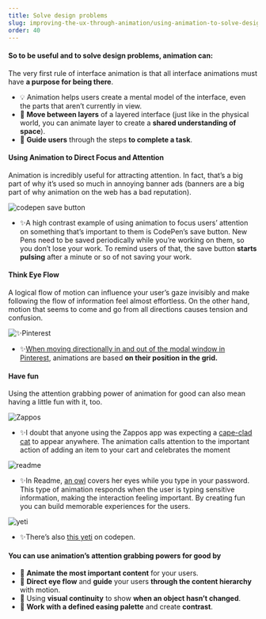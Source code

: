 ```yaml
---
title: Solve design problems
slug: improving-the-ux-through-animation/using-animation-to-solve-design-problems
order: 40
---
```


<Article
    first="Using animation to"
    second="solve design problems"
    introduction="Like the concept of invisible design, invisible interface animations are so well done, so seamlessly part of the interaction, that you don’t even notice that you’re looking at animation. On the other hand, a beautifully executed animation that has no functional reason for being there will undermine its beauty by being annoying and distracting. And this is causing a lot of problems."
>

#### So to be useful and to solve design problems, animation can:

The very first rule of interface animation is that all interface animations must have **a purpose for being there**.

- 💡 Animation helps users create a mental model of the interface, even the parts that aren’t currently in view.
- 🌿 **Move between layers** of a layered interface (just like in the physical world, you can animate layer to create a **shared understanding of space**).
- 🌿 **Guide users** through the steps **to complete a task**.

#### Using Animation to Direct Focus and Attention

Animation is incredibly useful for attracting attention. In fact, that’s a big part of why it’s used so much in annoying banner ads (banners are a big part of why animation on the web has a bad reputation).

![codepen save button](/gif/codepen_save.gif)

- ✨A high contrast example of using animation to focus users’ attention on something that’s important to them is CodePen’s save button. New Pens need to be saved periodically while you’re working on them, so you don’t lose your work. To remind users of that, the save button **starts pulsing** after a minute or so of not saving your work.

#### Think Eye Flow

A logical flow of motion can influence your user’s gaze invisibly and make following the flow of information feel almost effortless. On the other hand, motion that seems to come and go from all directions causes tension and confusion.

![✨Pinterest](/gif/pinterest_eye_flow.gif)

- ✨[When moving directionally in and out of the modal window in Pinterest](https://vimeo.com/162719984), animations are based **on their position in the grid.**

#### Have fun

Using the attention grabbing power of animation for good can also mean having a little fun with it, too.

![Zappos](/gif/zappos_cat.gif)

- ✨I doubt that anyone using the Zappos app was expecting a [cape-clad cat](https://vimeo.com/162721302) to appear anywhere. The animation calls attention to the important action of adding an item to your cart and celebrates the moment

![readme](/gif/readme_owl.gif)

- ✨In Readme, [an owl](https://dash.readme.io/login) covers her eyes while you type in your password. This type of animation responds when the user is typing sensitive information, making the interaction feeling important. By creating fun you can build memorable experiences for the users.

![yeti](/gif/codepen_yeti.gif)

- ✨There’s also [this yeti](https://codepen.io/dsenneff/pen/2c3e5bc86b372d5424b00edaf4990173) on codepen.

#### You can use animation’s attention grabbing powers for good by

- 🌿 **Animate the most important content** for your users.
- 🌿 **Direct eye flow** and **guide** your users **through the content hierarchy** with motion.
- 🌿 Using **visual continuity** to show **when an object hasn’t changed**.
- 🌿 **Work with a defined easing palette** and create **contrast**.

</Article>
